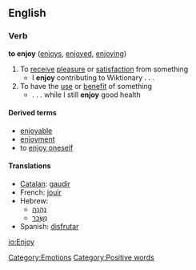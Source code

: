 ==English==
===Verb===
'''to enjoy''' ([[enjoys]], [[enjoyed]], [[enjoying]])
#To [[receive]] [[pleasure]] or [[satisfaction]] from something
#* I '''enjoy''' contributing to Wiktionary . . .
#To have the [[use]] or [[benefit]] of something
#* . . . while I still '''enjoy''' good health

====Derived terms====
*[[enjoyable]]
*[[enjoyment]]
*to [[enjoy oneself]]

====Translations====
*[[Catalan]]: [[gaudir]]
*French: [[jouir]]
*Hebrew:<!-- seperate lines due to bad bidi rendering -->
**[[נהנה|נֶהֱנָה]]
**[[נשכר|נִשְׂכַּר]]
*Spanish: [[disfrutar]]

[[Category:Emotions]]
[[Category:Positive words]]

[[io:Enjoy]]